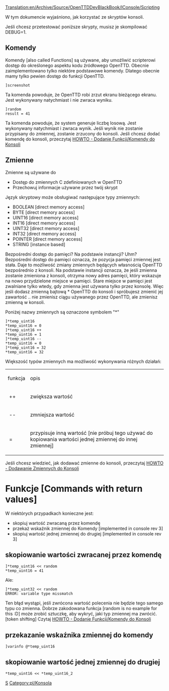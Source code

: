 [[Translation:en/Archive/Source/OpenTTDDevBlackBook/IConsole/Scripting]]
 
<!--{{DevDoc}}-->{{pl/Rozwój}}
W tym dokumencie wyjaśniono, jak korzystać ze skryptów konsoli.

Jeśli chcesz przetestować poniższe skrypty, musisz je skompilować DEBUG=1.

==Komendy==
Komendy [also called Functions] są używane, aby umożliwić scripterowi dostęp do określonego aspektu kodu źródłowego OpenTTD. Obecnie zaimplementowano tylko niektóre podstawowe komendy. Dlatego obecnie mamy tylko pewien dostęp do funkcji OpenTTD.

<pre>
]screenshot
</pre>
Ta komenda powoduje, że OpenTTD robi zrzut ekranu bieżącego ekranu. Jest wykonywany natychmiast i nie zwraca wyniku.

<pre>
]random
result = 41
</pre>
Ta komenda powoduje, że system generuje liczbę losową. Jest wykonywany natychmiast i zwraca wynik. Jeśli wynik nie zostanie przypisany do zmiennej, zostanie zrzucony do konsoli. Jeśli chcesz dodać komendę do konsoli, przeczytaj [[pl/Archive/Source/OpenTTDDevBlackBook/IConsole/AddFunctions|HOWTO - Dodanie Funkcji/Komendy do Konsoli]]

==Zmienne==
Zmienne są używane do
* Dostęp do zmiennych C zdefiniowanych w OpenTTD
* Przechowuj informacje używane przez twój skrypt

Język skryptowy może obsługiwać następujące typy zmiennych:
* BOOLEAN [direct memory access]
* BYTE [direct memory access]
* UINT16 [direct memory access]
* INT16 [direct memory access]
* UINT32 [direct memory access]
* INT32 [direct memory access]
* POINTER [direct memory access]
* STRING [instance based]

Bezpośredni dostęp do pamięci? Na podstawie instancji? Uhm? <br>
Bezpośredni dostęp do pamięci oznacza, że ​​pozycja pamięci zmiennej jest stała. Daje to możliwość zmiany zmiennych będących własnością OpenTTD bezpośrednio z konsoli.
Na podstawie instancji oznacza, że ​​jeśli zmienna zostanie zmieniona z konsoli, otrzyma nowy adres pamięci, który wskazuje na nowo przydzielone miejsce w pamięci. Stare miejsce w pamięci jest zwalniane tylko wtedy, gdy zmienna jest używana tylko przez konsolę. Więc jeśli dodasz zmienną bajtową * OpenTTD do konsoli i spróbujesz zmienić jej zawartość .. nie zmienisz ciągu używanego przez OpenTTD, ale zmienisz zmienną w konsoli.

Poniżej nazwy zmiennych są oznaczone symbolem "*" 

<pre>
]*temp_uint16
*temp_uint16 = 0
]*temp_uint16 ++
*temp_uint16 = 1
]*temp_uint16 --
*temp_uint16 = 0
]*temp_uint16 = 32
*temp_uint16 = 32
</pre>

Większość typów zmiennych ma możliwość wykonywania różnych działań:

{|
| funkcja || opis
|-
|&nbsp;++ || zwiększa wartość
|-
|&nbsp;-- || zmniejsza wartość
|-
|&nbsp;= || przypisuje inną wartość [nie próbuj tego używać do kopiowania wartości jednej zmiennej do innej zmiennej]
|}

Jeśli chcesz wiedzieć, jak dodawać zmienne do konsoli, przeczytaj [[pl/Archive/Source/OpenTTDDevBlackBook/IConsole/AddVariables|HOWTO - Dodawanie Zmiennych do Konsoli]]

=Funkcje [Commands with return values]=
W niektórych przypadkach konieczne jest:
* skopiuj wartość zwracaną przez komendę
* przekaż wskaźnik zmiennej do Komendy [implemented in console rev 3]
* skopiuj wartość jednej zmiennej do drugiej [implemented in console rev 3]

==skopiowanie wartości zwracanej przez komendę==
<pre>
]*temp_uint16 << random
*temp_uint16 = 41
</pre>
Ale:
<pre>
]*temp_uint32 << random
ERROR: variable type missmatch
</pre>
Ten błąd wystąpi, jeśli zwrócona wartość polecenia nie będzie tego samego typu co zmienna. Dobrze zakodowana funkcja [random is no example for this :D] może zrobić sztuczkę, aby wykryć, jaki typ zmiennej ma zwrócić. [token shifting] Czytaj [[pl/Archive/Source/OpenTTDDevBlackBook/IConsole/AddFunctions|HOWTO - Dodanie Funkcji/Komendy do Konsoli]]

==przekazanie wskaźnika zmiennej do komendy==
<pre>
]varinfo @*temp_uint16
</pre>

==skopiowanie wartość jednej zmiennej do drugiej==
<pre>
*temp_uint16 << *temp_uint16_2
</pre>

<!--[[Category:OpenTTDDevBlackBook|S]]--> [[Category:pl/OpenTTDDevBlackBook|S]]
<!--[[Category:Console]]--> [[Category:pl/Konsola]]